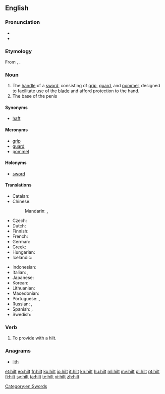 ==English==

===Pronunciation===
* {{audio|en-us-hilt.ogg|Audio (US)}}
* {{rhymes|ɪlt}}

===Etymology===
From {{etyl|ang|en}} {{term|hilt|lang=ang}}, {{term|hilte|lang=ang}}.

===Noun===
{{en-noun}}

# The [[handle]] of a [[sword]], consisting of [[grip]], [[guard]], and [[pommel]], designed to facilitate use of the [[blade]] and afford protection to the hand.
# The base of the penis
{{quote-Fanny Hill|part=2
|he draws it again, and just wetting it with spittle, re-enters, and with ease sheath'd it now up to the '''hilt'''}}

====Synonyms====
* [[haft]]

====Meronyms====
* [[grip]]
* [[guard]]
* [[pommel]]

====Holonyms====
* [[sword]]

====Translations====
{{trans-top|grip of a sword}}
* Catalan: {{t|ca|empunyadura|f}}
* Chinese:
*: Mandarin: {{t+|cmn|柄|tr=bǐng|sc=Hani}}, {{t+|cmn|刀柄|tr=dāobǐng|sc=Hani}}
* Czech: {{t+|cs|jílec|m}}
* Dutch: {{t+|nl|heft|n}}
* Finnish: {{t+|fi|kahva}}
* French: {{t+|fr|poignée|f}}
* German: {{t+|de|Griff|m}}
* Greek: {{t+|el|λαβή|f|tr=laví}}
* Hungarian: {{t+|hu|markolat}}
* Icelandic: {{t|is|hjalt|n}}
{{trans-mid}}
* Indonesian: {{t+|id|gagang}}
* Italian: {{t+|it|impugnatura|f}}, {{t+|it|elsa|f}}
* Japanese: {{t+|ja|柄|tr=つか, tsuka|sc=Jpan}}
* Korean: {{t+|ko|칼자루|tr=kkaljaro|sc=Kore}}
* Lithuanian: {{t|lt|rankena|f}}
* Macedonian: {{t|mk|балчак|m|tr=bálčak|sc=Cyrl}}
* Portuguese: {{t+|pt|empunhadura}}, {{t+|pt|cabo}}
* Russian: {{t+|ru|рукоятка|f|sc=Cyrl|tr=rukojátka}}, {{t+|ru|эфес|m|sc=Cyrl|tr=efés}}
* Spanish: {{t+|es|empuñadura|f}}, {{t+|es|mango|m}}
* Swedish: {{t+|sv|hjalt|n}}
{{trans-bottom}}

===Verb===
{{en-verb}}

# {{context|transitive|lang=en}} To provide with a hilt.

===Anagrams===
* [[lith#English|lith]]

[[Category:en:Swords]]

[[et:hilt]]
[[eo:hilt]]
[[fr:hilt]]
[[ko:hilt]]
[[io:hilt]]
[[it:hilt]]
[[kn:hilt]]
[[hu:hilt]]
[[ml:hilt]]
[[my:hilt]]
[[pl:hilt]]
[[pt:hilt]]
[[fi:hilt]]
[[sv:hilt]]
[[ta:hilt]]
[[te:hilt]]
[[vi:hilt]]
[[zh:hilt]]